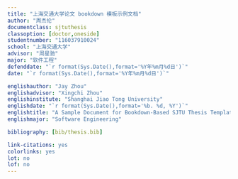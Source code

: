 ```yaml
---
title: "上海交通大学论文 bookdown 模板示例文档"
author: "周杰伦"
documentclass: sjtuthesis
classoption: [doctor,oneside]
studentnumber: "116037910024"
school: "上海交通大学"
advisor: "周星驰"
major: "软件工程"
defenddate: "`r format(Sys.Date(),format='%Y年%m月%d日')`"
date: "`r format(Sys.Date(),format='%Y年%m月%d日')`"

englishauthor: "Jay Zhou"
englishadvisor: "Xingchi Zhou"
englishinstitute: "Shanghai Jiao Tong University"
englishdate: "`r format(Sys.Date(),format='%b. %d, %Y')`"
englishtitle: "A Sample Document for Bookdown-Based SJTU Thesis Template"
englishmajor: "Software Engineering"

bibliography: [bib/thesis.bib]

link-citations: yes
colorlinks: yes
lot: no
lof: no
---
```

